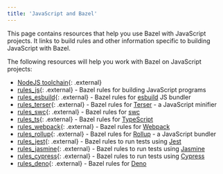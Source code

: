 ```yaml
---
title: 'JavaScript and Bazel'
---
```


This page contains resources that help you use Bazel with JavaScript projects.
It links to build rules and other information specific to building JavaScript
with Bazel.

The following resources will help you work with Bazel on JavaScript projects:

*  [NodeJS toolchain](https://github.com/bazelbuild/rules_nodejs){: .external}
*  [rules_js](https://github.com/aspect-build/rules_js){: .external} - Bazel rules for building JavaScript programs
*  [rules_esbuild](https://github.com/aspect-build/rules_esbuild){: .external} - Bazel rules for [esbuild](https://esbuild.github.io) JS bundler
*  [rules_terser](https://github.com/aspect-build/rules_terser){: .external} - Bazel rules for [Terser](https://terser.org) - a JavaScript minifier
*  [rules_swc](https://github.com/aspect-build/rules_swc){: .external} - Bazel rules for [swc](https://swc.rs)
*  [rules_ts](https://github.com/aspect-build/rules_ts){: .external} - Bazel rules for [TypeScript](http://typescriptlang.org)
*  [rules_webpack](https://github.com/aspect-build/rules_webpack){: .external} - Bazel rules for [Webpack](https://webpack.js.org)
*  [rules_rollup](https://github.com/aspect-build/rules_rollup){: .external} - Bazel rules for [Rollup](https://rollupjs.org) - a JavaScript bundler
*  [rules_jest](https://github.com/aspect-build/rules_jest){: .external} - Bazel rules to run tests using [Jest](https://jestjs.io)
*  [rules_jasmine](https://github.com/aspect-build/rules_jasmine){: .external} - Bazel rules to run tests using [Jasmine](https://jasmine.github.io/)
*  [rules_cypress](https://github.com/aspect-build/rules_cypress){: .external} - Bazel rules to run tests using [Cypress](https://cypress.io)
*  [rules_deno](https://github.com/aspect-build/rules_deno){: .external} - Bazel rules for [Deno](http://deno.land)
